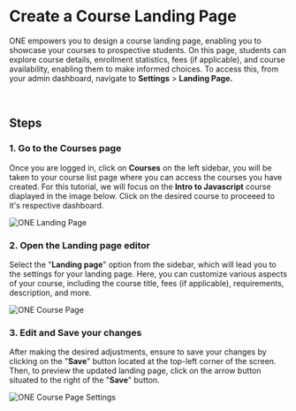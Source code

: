 
# Create a Course Landing Page

ONE empowers you to design a course landing page, enabling you to showcase your courses to prospective students. On this page, students can explore course details, enrollment statistics, fees (if applicable), and course availability, enabling them to make informed choices. To access this, from your admin dashboard, navigate to **Settings** > **Landing Page.**  

<br />

## Steps

### 1. Go to the Courses page

Once you are logged in, click on **Courses** on the left sidebar, you will be taken to your course list page where you can access the courses you have created.  For this tutorial, we will focus on the **Intro to Javascript** course diaplayed in the image below. Click on the desired course to proceeed to it's respective dashboard.
<br />

<Image src={CourseLandingPage} alt="ONE Landing Page" quality={100} />

### 2. Open the Landing page editor

Select the "**Landing page**" option from the sidebar, which will lead you to the settings for your landing page. Here, you can customize various aspects of your course, including the course title, fees (if applicable), requirements, description, and more.
<br />

<Image src={CoursePage} alt="ONE Course Page" quality={100} />

### 3. Edit and Save your changes

After making the desired adjustments, ensure to save your changes by clicking on the "**Save**" button located at the top-left corner of the screen. Then, to preview the updated landing page, click on the arrow button situated to the right of the "**Save**" button.
<br />

<Image src={LandingPage} alt="ONE Course Page Settings" quality={100} />
